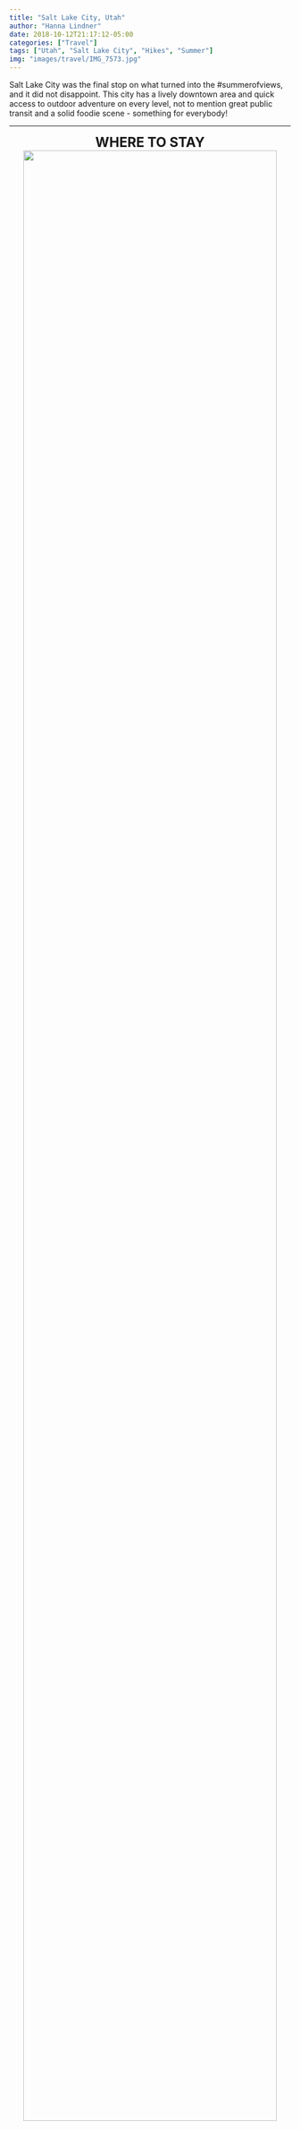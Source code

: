 ```yaml
---
title: "Salt Lake City, Utah"
author: "Hanna Lindner"
date: 2018-10-12T21:17:12-05:00
categories: ["Travel"]
tags: ["Utah", "Salt Lake City", "Hikes", "Summer"]
img: "images/travel/IMG_7573.jpg"
---
```


Salt Lake City was the final stop on what turned into the #summerofviews, and it did not disappoint. This city has a lively downtown area and quick access to outdoor adventure on every level, not to mention great public transit and a solid foodie scene - something for everybody! 

---

<center>
<font size="5">
**WHERE TO STAY**
</font>
</center>

<center>
[![](/images/travel/airbnb.jpg){ width=95% }](https://www.hannalindner.com/travel/saltlakecity_utah/airbnb.jpg)
</center>

Of the few hostels in the SLC area, none of them seem to have their act together. Cue Airbnb.  
I stayed in this lovely [downtown loft](https://www.airbnb.com/rooms/1273173) and split the cost with another person, so it wasn't a great deal more than a hostel would have been. If you book far enough in advance, Airbnb is an affordable and convenient option, and you still get the benefit of having a local (your host) to give you the inside scoop on the best places to hit. 

---

<center>
<font size="5">
**HOW TO GET AROUND**
</font>
</center>

<center>
[![](/images/travel/traxmap.jpg){ width=50% }](https://www.hannalindner.com/travel/saltlakecity_utah/traxmap.jpg)
</center>

[TRAX](https://www.rideuta.com/Rider-Info/How-To-Ride/How-to-Ride-TRAX) is the super efficient and clean light rail system that runs through SLC and the surrounding area. It was also my main mode of transportation (besides my feet). To get downtown from the airport, take the green line from the south end of Terminal 1. You can buy a ticket using the kiosks at the airport station. In the heart of downtown, there is a ['free fare zone'](https://www.rideuta.com/-/media/Files/Rider-Tools/System-Maps/2017/August/2017_August_SL_System_map_free_fare_zone.ashx) where you can hop on and off the light rail and buses within a specified boundary, which is really convenient. iRideUTA is one of several iPhone apps (SLC is also available in the Transit app) you can use for real-time tracking and schedules. One-way fare is $2.50.

---

<center>
<font size="5">
**WHAT TO DO**
</font>
</center>

<center>
[![](/images/travel/IMG_0002.MP4){ width=100% }](https://www.hannalindner.com/travel/saltlakecity_utah/IMG_0002.MP4)
[![](/images/travel/IMG_7842.jpg){ width=30% }](https://www.hannalindner.com/travel/saltlakecity_utah/IMG_7842.jpg)
</center>

**Utah Olympic Park:** Leave SLC and head 25 miles east to Park City where [Utah Olympic Park](https://utaholympiclegacy.org/location/utah-olympic-park/), the site of the 2002 Winter Olympic Games, is located. The park now doubles as a training facility for national ski teams and an outdoor adventure park. Watch Olympic hopefuls launch themselves off the aerial jumps, do a ridiculous sequence of flips and spins, and land in the massive pool below. It's seriously mesmerizing. On summer weekends, the Flying Ace All-Stars perform an amazingly coordinated freestyle show. Aside from spectating, the grounds offer a ropes course, zip-lining, tubing, a luge track, chairlift rides, rock wall (psicobloc: free-solo climbing with water below), and more. Plenty to spend an entire day here. Depending upon the season, activities may change.  

<style>
.column-left{
  float: left;
  width: 49%;
  text-align: right;
}
.column-center{
  display: inline-block;
  width: 0%;
  text-align: center;
}
.column-right{
  float: right;
  width: 49%;
  text-align: left;
}
</style>

<center>
[![](/images/travel/IMG_2709.jpg){ width=45% }](https://www.hannalindner.com/travel/saltlakecity_utah/IMG_2709.jpg)
[![](/images/travel/IMG_2721.jpg){ width=50% }](https://www.hannalindner.com/travel/saltlakecity_utah/IMG_2721.jpg)
</center>

<style>
.column-whole{
  float: left;
  width: 100%;
  text-align: left;
}
</style>

\vspace{.1in}
**Lake Blanche hike:** The [Lake Blanche Trail](https://www.alltrails.com/trail/us/utah/lake-blanche-trail) is a popular 6.7 mile (10.7 km) out-and-back just outside of SLC. I recommend driving to the trail head if possible, because cell service is spotty at the trail head, so grabbing an Uber/Lyft from there is a bit unreliable. However, I managed to get there by taking the blue/red line on TRAX to the Fashion Place West stop, then getting an Uber from there to the trail head. Going back, I found some nice folks to give me a ride out of the canyon and into civilization, where I could grab an Uber/Lyft. The hike itself is strenuous on the knees, constantly uphill and rocky. The work is well-rewarded though when you finally reach Lake Blanche - I could have spent the entire day soaking in the views. Don't forget to continue on the trail past Lake Blanche (you'll tack on some extra mileage), as there are two more lakes to see.

---

<center>
<font size="5">
**WHERE TO EAT**  
</font>
</center>

<center>
[![](/images/travel/rediguana.jpg){ width=40% }](https://www.hannalindner.com/travel/saltlakecity_utah/rediguana.jpg)
</center>

**Red Iguana:** This place is no joke... hands down *the best* Mexican food I have ever had. So good, they opened Red Iguana 2 one block over. Try the mole.

**The Copper Onion:** Modern American food in a modern popular restaurant. This was a recommendation from the Airbnb host, and was a great first stop after a long flight west.

Some other restaurants the Airbnb host recommended:  
- Takashi: "best sushi in SLC"  
- La Caille: good date spot  
- Pizzeria NoNo: hipster pizza spot

---

<center>
[![](/images/travel/IMG_7495.jpg){ width=70% }](https://www.hannalindner.com/travel/saltlakecity_utah/IMG_7495.jpg)
</center>